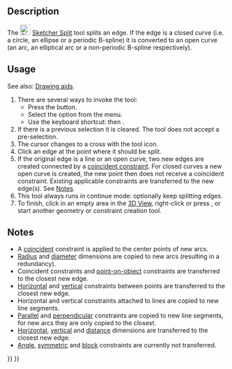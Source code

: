 <languages/>

{{Docnav
|[[Sketcher_Trimming|Trim Edge]]
|[[Sketcher_Extend|Extend Edge]]
|[[Sketcher_Workbench|Sketcher]]
|IconL=Sketcher_Trimming.svg
|IconR=Sketcher_Extend.svg
|IconC=Workbench_Sketcher.svg
}}

{{GuiCommand
|Name=Sketcher Split
|MenuLocation=Sketch → Sketcher Tools → Split Edge
|Workbenches=[[Sketcher_Workbench|Sketcher]]
|Shortcut={{KEY|G}} {{KEY|Z}}
|Version=0.20
|SeeAlso=[[Sketcher_Trimming|Sketcher Trimming]]
}}

== Description == 

The [[Image:Sketcher_Split.svg|24px]] [[Sketcher_Split|Sketcher Split]] tool splits an edge. If the edge is a closed curve (i.e. a circle, an ellipse or a periodic B-spline) it is converted to an open curve (an arc, an elliptical arc or a non-periodic B-spline respectively).

== Usage ==

See also: [[Sketcher_Workbench#Drawing_aids|Drawing aids]].

# There are several ways to invoke the tool:
#* Press the {{Button|[[Image:Sketcher_Split.svg|16px]] [[Sketcher_Split|Split Edge]]}} button.
#* Select the {{MenuCommand|Sketcher → Sketcher Tools → [[Image:Sketcher_Split.svg|16px]] Split Edge}} option from the menu.
#* Use the keyboard shortcut: {{KEY|G}} then {{KEY|Z}}.
# If there is a previous selection it is cleared. The tool does not accept a pre-selection.
# The cursor changes to a cross with the tool icon.
# Click an edge at the point where it should be split.
# If the original edge is a line or an open curve, two new edges are created connected by a [[Sketcher_ConstrainCoincident|coincident constraint]]. For closed curves a new open curve is created, the new point then does not receive a coincident constraint. Existing applicable constraints are transferred to the new edge(s). See [[#Notes|Notes]].
# This tool always runs in continue mode: optionally keep splitting edges.
# To finish, click in an empty area in the [[3D_View|3D View]], right-click or press {{KEY|Esc}}, or start another geometry or constraint creation tool.

== Notes == 

* A [[Sketcher_ConstrainCoincident|coincident]] constraint is applied to the center points of new arcs.
* [[Sketcher_ConstrainRadius|Radius]] and [[Sketcher_ConstrainDiameter|diameter]] dimensions are copied to new arcs (resulting in a redundancy).
* Coincident constraints and [[Sketcher_ConstrainPointOnObject|point-on-object]] constraints are transferred to the closest new edge.
* [[Sketcher_ConstrainHorizontal|Horizontal]] and [[Sketcher_ConstrainVertical|vertical]] constraints between points are transferred to the closest new edge.
* Horizontal and vertical constraints attached to lines are copied to new line segments.
* [[Sketcher_ConstrainParallel|Parallel]] and [[Sketcher_ConstrainPerpendicular|perpendicular]] constraints are copied to new line segments, for new arcs they are only copied to the closest.
* [[Sketcher_ConstrainDistanceX|Horizontal]], [[Sketcher_ConstrainDistanceY|vertical]] and [[Sketcher_ConstrainDistance|distance]] dimensions are transferred to the closest new edge.
* [[Sketcher_ConstrainAngle|Angle]], [[Sketcher_ConstrainSymmetric|symmetric]] and [[Sketcher_ConstrainBlock|block]] constraints are currently not transferred.


{{Docnav
|[[Sketcher_Trimming|Trim Edge]]
|[[Sketcher_Extend|Extend Edge]]
|[[Sketcher_Workbench|Sketcher]]
|IconL=Sketcher_Trimming.svg
|IconR=Sketcher_Extend.svg
|IconC=Workbench_Sketcher.svg
}}

{{Sketcher_Tools_navi{{#translation:}}}}
{{Userdocnavi{{#translation:}}}}